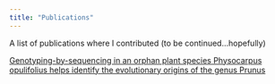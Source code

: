 ```yaml
---
title: "Publications"
---
```


A list of publications where I contributed (to be continued...hopefully)

[Genotyping-by-sequencing in an orphan plant species Physocarpus opulifolius helps identify the evolutionary origins of the genus Prunus](https://bmcresnotes.biomedcentral.com/articles/10.1186/s13104-016-2069-4)
